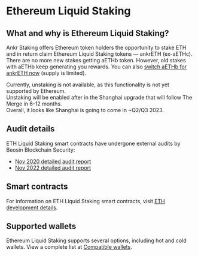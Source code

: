
# Ethereum Liquid Staking

## What and why is Ethereum Liquid Staking?
Ankr Staking offers Ethereum token holders the opportunity to stake ETH and in return claim Ethereum Liquid Staking tokens — ankrETH (ex-aETHc). 
<Callout type="info">
There are no more new stakes getting aETHb token. However, old stakes with aETHb keep generating you rewards. You can also [switch aETHb for ankrETH now](https://www.ankr.com/staking/switch/) (supply is limited).
</Callout>
 
<Callout type="warning">
Currently, unstaking is not available, as this functionality is not yet supported by Ethereum.<br/>
Unstaking will be enabled after in the Shanghai upgrade that will follow The Merge in 6-12 months.<br/> 
Overall, it looks like Shanghai is going to come in ~Q2/Q3 2023.
</Callout>

## Audit details
ETH Liquid Staking smart contracts have undergone external audits by Beosin Blockchain Security:
* [Nov 2020 detailed audit report](https://assets.ankr.com/files/stkr_smart_contract_auditing_report.pdf)
* [Nov 2022 detailed audit report](https://assets.ankr.com/staking/smart_contract_security_audit_aeth_beosin.pdf)

## Smart contracts
For information on ETH Liquid Staking smart contracts, visit [ETH development details](/staking-for-developers/dev-details/eth-liquid-staking-mechanics/#smart-contracts).

## Supported wallets
Ethereum Liquid Staking supports several options, including hot and cold wallets. 
View a complete list at [Compatible wallets](/staking-extra/compatible-wallets/).
